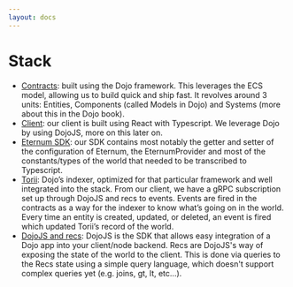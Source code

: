 ```yaml
---
layout: docs
---
```


# Stack

- [Contracts](/development/contracts): built using the Dojo framework. This leverages the ECS model, allowing us to
  build quick and ship fast. It revolves around 3 units: Entities, Components (called Models in Dojo) and Systems (more
  about this in the Dojo book).
- [Client](/development/client): our client is built using React with Typescript. We leverage Dojo by using DojoJS, more
  on this later on.
- [Eternum SDK](/development/sdk): our SDK contains most notably the getter and setter of the configuration of Eternum,
  the EternumProvider and most of the constants/types of the world that needed to be transcribed to Typescript.
- [Torii](https://book.dojoengine.org/toolchain/torii): Dojo’s indexer, optimized for that particular framework and well
  integrated into the stack. From our client, we have a gRPC subscription set up through DojoJS and recs to events.
  Events are fired in the contracts as a way for the indexer to know what’s going on in the world. Every time an entity
  is created, updated, or deleted, an event is fired which updated Torii’s record of the world.
- [DojoJS and recs](https://github.com/dojoengine/dojo.js?tab=readme-ov-file#contributing-to-dojojs): DojoJS is the SDK
  that allows easy integration of a Dojo app into your client/node backend. Recs are DojoJS's way of exposing the state
  of the world to the client. This is done via queries to the Recs state using a simple query language, which doesn't
  support complex queries yet (e.g. joins, gt, lt, etc...).
